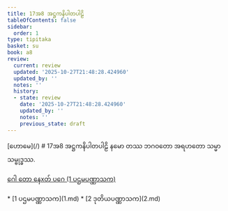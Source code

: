 ```yaml
---
title: 17အ8 အဋ္ဌကနိပါတပါဠိ
tableOfContents: false
sidebar:
  order: 1
type: tipitaka
basket: su
book: a8
review:
  current: review
  updated: '2025-10-27T21:48:28.424960'
  updated_by: ''
  notes: ''
  history:
  - state: review
    date: '2025-10-27T21:48:28.424960'
    updated_by: ''
    notes: ''
    previous_state: draft
---
```



<ReviewStatus review={frontmatter.review} showDetails={true} />

<HypothesisAnnotation frontmatter={frontmatter} />

<Paragraph type="center" book="a8">
[ဟောမေ](/)
</Paragraph>

<Paragraph type="center" book="a8">
# 17အ8 အဋ္ဌကနိပါတပါဠိ
</Paragraph>

<Paragraph number="1" type="center" book="a8">
နမော တဿ ဘဂဝတော အရဟတော သမ္မာသမ္ဗုဒ္ဓဿ.

[ဂေါ တော နေxတ် ပဂေ (1 ပဌမပဏ္ဏာသက)](1.md)



</Paragraph>

<TableOfContents book="a8" section="17">
* [1 ပဌမပဏ္ဏာသက](1.md)
* [2 ဒုတိယပဏ္ဏာသက](2.md)
</TableOfContents>